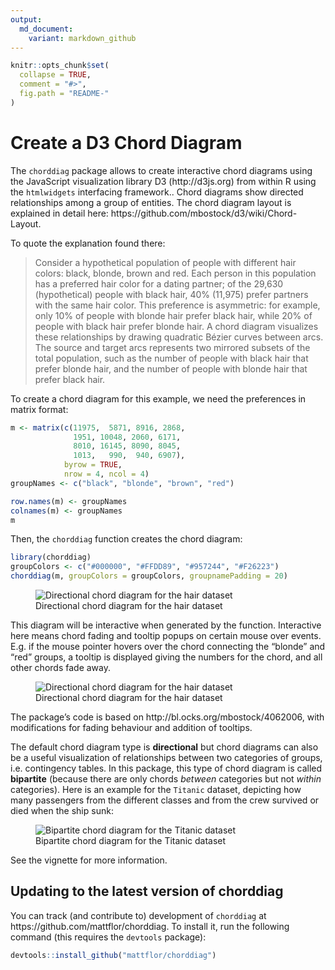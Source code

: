 ```yaml
---
output:
  md_document:
    variant: markdown_github
---
```


<!-- README.md is generated from README.Rmd. Please edit that file -->

```r
knitr::opts_chunk$set(
  collapse = TRUE,
  comment = "#>",
  fig.path = "README-"
)
```

# Create a D3 Chord Diagram

The `chorddiag` package allows to create interactive chord diagrams using the JavaScript visualization library D3 (http://d3js.org) from within R using the `htmlwidgets` interfacing framework..
Chord diagrams show directed relationships among a group of entities.
The chord diagram layout is explained in detail here: https://github.com/mbostock/d3/wiki/Chord-Layout. 

To quote the explanation found there:

> Consider a hypothetical population of people with different hair colors: black, blonde, brown and red. Each person in this population has a preferred hair color for a dating partner; of the 29,630 (hypothetical) people with black hair, 40% (11,975) prefer partners with the same hair color. This preference is asymmetric: for example, only 10% of people with blonde hair prefer black hair, while 20% of people with black hair prefer blonde hair. A chord diagram visualizes these relationships by drawing quadratic Bézier curves between arcs. The source and target arcs represents two mirrored subsets of the total population, such as the number of people with black hair that prefer blonde hair, and the number of people with blonde hair that prefer black hair.

To create a chord diagram for this example, we need the preferences in matrix format:

```r
m <- matrix(c(11975,  5871, 8916, 2868,
              1951, 10048, 2060, 6171,
              8010, 16145, 8090, 8045,
              1013,   990,  940, 6907),
            byrow = TRUE,
            nrow = 4, ncol = 4)
groupNames <- c("black", "blonde", "brown", "red")

row.names(m) <- groupNames
colnames(m) <- groupNames
m
```

Then, the `chorddiag` function creates the chord diagram:

```r
library(chorddiag)
groupColors <- c("#000000", "#FFDD89", "#957244", "#F26223")
chorddiag(m, groupColors = groupColors, groupnamePadding = 20)
```

![Directional chord diagram for the hair dataset](README-chorddiagram-hair-directional.png)

This diagram will be interactive when generated by the function.
Interactive here means chord fading and tooltip popups on certain mouse over events.
E.g. if the mouse pointer hovers over the chord connecting the "blonde" and "red" groups, a tooltip is displayed giving the numbers for the chord, and all other chords fade away.

![Directional chord diagram for the hair dataset](README-chorddiagram-hair-directional-tooltip.png)

The package's code is based on http://bl.ocks.org/mbostock/4062006, with modifications for fading behaviour and addition of tooltips.

The default chord diagram type is **directional** but chord diagrams can also be a useful visualization of relationships between two categories of groups, i.e. contingency tables.
In this package, this type of chord diagram is called **bipartite** (because there are only chords *between* categories but not *within* categories).
Here is an example for the `Titanic` dataset, depicting how many passengers from the different classes and from the crew survived or died when the ship sunk:

![Bipartite chord diagram for the Titanic dataset](README-chorddiagram-titanic-bipartite.png)

See the vignette for more information.


## Updating to the latest version of chorddiag

You can track (and contribute to) development of `chorddiag` at https://github.com/mattflor/chorddiag. To install it, run the following command (this requires the `devtools` package):

```r
devtools::install_github("mattflor/chorddiag")
```
